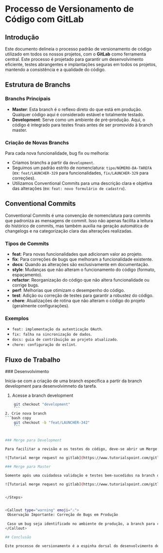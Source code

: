

# Processo de Versionamento de Código com GitLab

## Introdução

Este documento delineia o processo padrão de versionamento de código utilizado em todos os nossos projetos, com o **GitLab** como ferramenta central. Este processo é projetado para garantir um desenvolvimento eficiente, testes abrangentes e implantações seguras em todos os projetos, mantendo a consistência e a qualidade do código.

## Estrutura de Branchs

### Branchs Principais

- **Master**: Esta branch é o reflexo direto do que está em produção. Qualquer código aqui é considerado estável e totalmente testado.
- **Development**: Serve como um ambiente de pré-produção. Aqui, o código é integrado para testes finais antes de ser promovido à branch master.

### Criação de Novas Branchs

Para cada nova funcionalidade, bug fix ou melhoria:

- Criamos branchs a partir da `development`.
- Seguimos um padrão estrito de nomenclatura: `tipo/NÚMERO-DA-TAREFA` (ex: `feat/LAUNCHER-329` para funcionalidades, `fix/LAUNCHER-329` para correções).
- Utilizamos Conventional Commits para uma descrição clara e objetiva das alterações (ex: `feat: novo formulário de cadastro`).

## Conventional Commits

Conventional Commits é uma convenção de nomenclatura para commits que padroniza as mensagens de commit. Isso não apenas facilita a leitura do histórico de commits, mas também auxilia na geração automática de changelogs e na categorização clara das alterações realizadas.

### Tipos de Commits

- **feat**: Para novas funcionalidades que adicionam valor ao projeto.
- **fix**: Para correções de bugs que melhoram a funcionalidade existente.
- **docs**: Quando as alterações são exclusivamente em documentação.
- **style**: Mudanças que não alteram o funcionamento do código (formato, espaçamento).
- **refactor**: Reorganização do código que não altera funcionalidade ou corrige bugs.
- **perf**: Melhorias que otimizam o desempenho do código.
- **test**: Adição ou correção de testes para garantir a robustez do código.
- **chore**: Atualizações de rotina que não alteram o código do projeto (geralmente configurações).

### Exemplos

- `feat: implementação da autenticação OAuth`.
- `fix: falha na sincronização de dados`.
- `docs: guia de contribuição ao projeto atualizado`.
- `chore: configuração do eslint`.



## Fluxo de Trabalho

<Steps>
### Desenvolvimento

Inicia-se com a criação de uma branch específica a partir da branch development para desenvolvimneto da tarefa.

1. Acesse a branch development
```bash copy
    git checkout "development"
    ```
2. Crie nova branch
```bash copy
    git checkout -b "feat/LAUNCHER-342"
    ```

  
### Merge para Development

Para facilitar a revisão e os testes do código, deve-se abrir um Merge Request diretamente na plataforma do GitLab, direcionado para a branch `development`. É crucial marcar outros desenvolvedores para o code review, assegurando assim uma avaliação detalhada e colaborativa do trabalho desenvolvido.

![Tutorial merge request no gitlab](https://www.tutorialspoint.com/gitlab/images/merge-request-1.jpg)

### Merge para Master

Somente após uma cuidadosa validação e testes bem-sucedidos na branch development é que o código deve ser mesclado com a branch master. Esse procedimento garante que apenas código rigorosamente verificado e confirmado como estável seja promovido para implantação no ambiente de produção.

![Tutorial merge request no gitlab](https://www.tutorialspoint.com/gitlab/images/merge-request-1.jpg)


</Steps>


<Callout type="warning" emoji="⚠️"> 
 Observação Importante: Correção de Bugs em Produção
 
 Caso um bug seja identificado no ambiente de produção, a branch para correção deve ser criada a partir da **master**. Isso evita incluir funcionalidades ou mudanças da branch **development** que ainda estão em fase de testes. Esse cuidado garante que a correção seja feita de forma isolada e segura, mantendo a estabilidade do ambiente de produção.
</Callout>

## Conclusão

Este processo de versionamento é a espinha dorsal do desenvolvimento de software em nossa organização. Ele assegura a integridade, a qualidade e a consistência do código em todos os nossos projetos. Através da utilização estratégica do GitLab, da organização eficiente de branchs e do emprego de Conventional Commits, estabelecemos um padrão de excelência em nossas práticas de versionamento.
